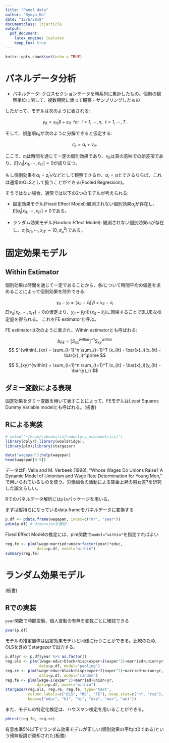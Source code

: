 ```yaml
---
title: "Panel data"
author: "Ryuya Ko"
date: "12/6/2019"
documentclass: ltjarticle
output:  
  pdf_document: 
    latex_engine: lualatex 
    keep_tex: true
---
```


```r
knitr::opts_chunk$set(echo = TRUE)
```

# パネルデータ分析

- パネルデータ: クロスセクションデータを時系列に集計したもの。個別の観察単位に関して、複数期間に渡って観察・サンプリングしたもの

したがって、モデルは次のように表される:

$$
y_{it} = x_{it}^\prime\beta + \varepsilon_{it}\:\:\mathrm{for}\:\:i=1,\cdots, n, \:\: t=1,\cdots, T.
$$

そして、誤差項$\varepsilon_{it}$が次のように分解できると仮定する:

$$
\epsilon_{it} = \alpha_{i} + v_{it}.
$$

ここで、$\alpha_i$は時間を通じて一定の個別効果であり、$v_{it}$は真の意味での誤差項であり、$E[v_{it} | x_{i1},\cdots, x_{iT}] = 0$が成り立つ。

もし個別効果を$\alpha_i = z_{i}^\prime \gamma$などとして観察できるか、$\alpha_i = \alpha$とできるならば、これは通常のOLSとして扱うことができる(Pooled Regression)。

そうではない場合、通常では以下の2つのモデルが考えられる:

- 固定効果モデル(Fixed Effect Model):観測されない個別効果$\alpha_i$が存在し、$E[\alpha_i | x_{i1},\cdots, x_{iT}] \neq 0$である。

- ランダム効果モデル(Random Effect Model): 観測されない個別効果$u_i$が存在し、$\alpha_i | x_{i1},\cdots, x_{iT} \sim (0, \sigma_u^2)$である。

# 固定効果モデル

## Within Estimator
個別効果は時間を通じて一定であることから、各$i$について時間平均の偏差を求めることによって個別効果を除外できる:

$$
y_{it} - \bar{y}_i= (x_{it} - \bar{x}_i)^\prime \beta + v_{it} - \bar{v}_i
$$
$E[v_{it} | x_{i1},\cdots, x_{iT}] = 0$の仮定より、$y_{it} - \bar{y}_it$を$(x_{it} - \bar{x}_i)$に回帰することでBLUEな推定量を得られる。 これをFE estimatorと呼ぶ。

FE estimatorは次のように表され、Within estimatorとも呼ばれる:

$$
b_{FE} = [S^{within}_{xx}]^{-1}S_{xy}^{within}
$$
$$
S^{within}_{xx} = \sum_{i=1}^n \sum_{t=1}^T (x_{it} - \bar{x}_i)(x_{it} - \bar{x}_i)^\prime
$$

$$
S_{xy}^{within} = \sum_{i=1}^n \sum_{t=1}^T (x_{it} - \bar{x}_i)(y_{it} - \bar{y}_i)
$$

## ダミー変数による表現

固定効果をダミー変数を用いて表すことによって、FEモデルはLeast Squares Dummy Variable modelとも呼ばれる。(板書)

## Rによる実装
```r
# setwd('~/econ/subsemi/introductory_econometrics/')
library(dplyr);library(wooldridge);
library(plm);library(stargazer)
```


```r
data("wagepan");help(wagepan)
head(wagepan[0:5])
```

データはF. Vella and M. Verbeek (1998), “Whose Wages Do Unions Raise? A Dynamic Model of Unionism and Wage Rate Determination for Young Men,” で用いられているものを使う。労働組合の活動による賃金上昇の男女差?を研究した論文らしい。

Rでのパネルデータ解析には`plm`パッケージを用いる。

まずは縦持ちになっているdata.frameをパネルデータに変換する
```r
p.df <- pdata.frame(wagepan, index=c("nr", "year"))
pdim(p.df) # dimensionを確認
```

Fixed Effect Modelの推定には、plm関数で`model="within"`を指定すればよい

```r
reg.fe <- plm(lwage~married+union+factor(year)*educ,
              data=p.df, model="within")
summary(reg.fe)
```


# ランダム効果モデル

(板書)

## Rでの実装

`pvar`関数で時間変動、個人変動の有無を変数ごとに確認できる
```r
pvar(p.df)
```

モデルの推定自体は固定効果モデルと同様に行うことができる。比較のため, OLSを含めてstargazerで出力する。

```r
p.df$yr <- p.df$year %>% as.factor()
reg.ols <- plm(lwage~educ+black+hisp+exper+I(exper^2)+married+union+yr,
               data=p.df, model='pooling')
reg.re <- plm(lwage~educ+black+hisp+exper+I(exper^2)+married+union+yr,
               data=p.df, model='random')
reg.fe <- plm(lwage~I(exper^2)+married+union+yr,
              data=p.df, model="within")
stargazer(reg.ols, reg.re, reg.fe, type='text',
          column.labels=c("OLS", "RE", "FE"), keep.stat=c("n", "rsq"),
          keep=c("educ", "bl", "hi", "exp", "mar", "uni"))
```

また、モデルの特定化検定は、ハウスマン検定を用いることができる。

```r
phtest(reg.fe, reg.re)
```

有意水準5%以下でランダム効果モデルが正しい(個別効果の平均は0である)という帰無仮説が棄却された(板書)